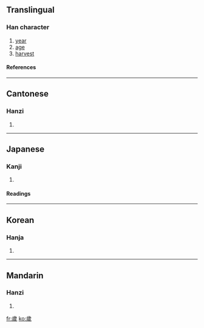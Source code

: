 {{see|歳|岁|亗}}

==Translingual==
===Han character===
{{Han char|rn=77|rad=止|as=09|sn=13|four=2125<sub>3</sub>|canj=卜一戈竹竹 (YMIHH)}}
# [[year]]
# [[age]]
# [[harvest]]
====References====
{{Han ref|kx=0577.020|dkj=16326|dj=0967.170|hdz=21443.200|uh=6B72|ud=27506|bh=B7B3|bd=47027}}

----
==Cantonese==
===Hanzi===
{{yue-hanzi|jyut=|y=seui3}}
# {{defn|Cantonese}}

----
==Japanese==
===Kanji===
{{ja-kanji|grade=|rs=止09}}
# {{defn|Japanese}} 
====Readings====
{{ja-readings|on=[[せい]] (sei), [[さい]] (sai)|kun=[[とし]] (toshi), [[よわい]] (yowai)}}

----
==Korean==
===Hanja===
{{ko-hanja|hangeul=세|eumhun=|rv=se|mr=se|y=sey}}
# {{defn|Korean}}

----
==Mandarin==
===Hanzi===
{{cmn-hanzi|sim=岁|pin=[[suì]] ([[sui4]])|wg=sui<sup>4</sup>}}
# {{defn|Mandarin}}

[[fr:歲]]
[[ko:歲]]